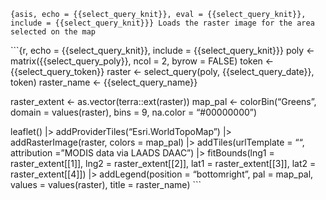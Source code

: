 ```{asis, echo = {{select_query_knit}}, eval = {{select_query_knit}}, include = {{select_query_knit}}}
Loads the raster image for the area selected on the map
```

```{r, echo = {{select_query_knit}}, include = {{select_query_knit}}}
poly <- matrix({{select_query_poly}}, ncol = 2, byrow = FALSE)
token <- {{select_query_token}}
raster <- select_query(poly, {{select_query_date}}, token)
raster_name <- {{select_query_name}}

raster_extent <- as.vector(terra::ext(raster))
map_pal <- colorBin("Greens", domain = values(raster), bins = 9, na.color = "#00000000")

leaflet() |>
  addProviderTiles("Esri.WorldTopoMap") |>
  addRasterImage(raster, colors = map_pal) |>
  addTiles(urlTemplate = "", attribution = "MODIS data via LAADS DAAC") |>
  fitBounds(lng1 = raster_extent[[1]], lng2 = raster_extent[[2]], lat1 = raster_extent[[3]], lat2 = raster_extent[[4]]) |>
  addLegend(position = "bottomright", pal = map_pal, values = values(raster),
            title = raster_name) 
```
